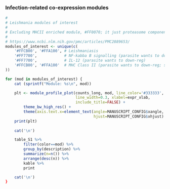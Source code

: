 ### Infection-related co-expression modules

```r
#
# Leishmania modules of interest
#
# Excluding MHCII enriched module, #FF0070; it just proteasome components..
#
# https://www.ncbi.nlm.nih.gov/pmc/articles/PMC2889653/
modules_of_interest <- unique(c(
    '#FFCB00', '#FFA100', # Leishmaniasis
    '#FF7700',            # NF-kabba B signalling (parasite wants to down-reg); 
    '#FF7700',            # IL-12 (parasite wants to down-reg)
    '#FFCB00', '#FFA100'  # MHC Class II (parasite wants to down-reg; same two as for Leishmaniasis KEGG path above..)
))

for (mod in modules_of_interest) {
    cat (sprintf("Module: %s\n", mod))

    plt <- module_profile_plot(counts_long, mod, line_color='#333333', 
                               line_width=0.3, xlabel=expr_xlab,
                               include_title=FALSE) +
        theme_bw_high_res() +
        theme(axis.text.x=element_text(angle=MANUSCRIPT_CONFIG$xangle, 
                                       hjust=MANUSCRIPT_CONFIG$xhjust)
    print(plt)
        
    cat('\n')

    table_S1 %>% 
        filter(color==mod) %>% 
        group_by(description) %>% 
        summarize(n=n()) %>% 
        arrange(desc(n)) %>%
        kable %>%
        print

    cat('\n')
}
```

